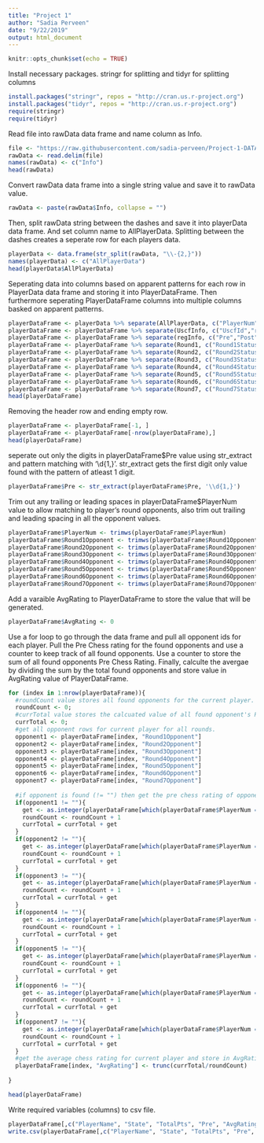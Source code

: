 ---
title: "Project 1"
author: "Sadia Perveen"
date: "9/22/2019"
output: html_document
---

```{r setup, include=FALSE}
knitr::opts_chunk$set(echo = TRUE)
```

Install necessary packages. 
stringr for splitting and tidyr for splitting columns 

```{r, warning = FALSE, results = FALSE}
install.packages("stringr", repos = "http://cran.us.r-project.org")
install.packages("tidyr", repos = "http://cran.us.r-project.org")
require(stringr)
require(tidyr)
```

Read file into rawData data frame and name column as Info.   
```{r, warning = FALSE}
file <- "https://raw.githubusercontent.com/sadia-perveen/Project-1-DATA607/master/tournamentinfo.txt"
rawData <- read.delim(file)
names(rawData) <- c("Info")
head(rawData) 
```


Convert rawData data frame into a single string value and save it to rawData value.
```{r, warning = FALSE}
rawData <- paste(rawData$Info, collapse = "")
```

Then, split rawData string between the dashes and save it into playerData data frame. And set column name to AllPlayerData. 
Splitting between the dashes creates a seperate row for each players data. 
```{r, warning = FALSE}
playerData <- data.frame(str_split(rawData, "\\-{2,}"))
names(playerData) <- c("AllPlayerData")
head(playerData$AllPlayerData)
```

Seperating data into columns based on apparent patterns for each row in PlayerData data frame and storing it into PlayerDataFrame. Then furthermore seperating PlayerDataFrame columns into multiple columns basked on apparent patterns. 

```{r, warning = FALSE}
playerDataFrame <- playerData %>% separate(AllPlayerData, c("PlayerNum", "PlayerName", "TotalPts", "Round1", "Round2", "Round3" , "Round4", "Round5", "Round6", "Round7", "State", "UscfInfo"), sep = "\\|")
playerDataFrame <- playerDataFrame %>% separate(UscfInfo, c("UscfId","regInfo"), sep = "\\/")
playerDataFrame <- playerDataFrame %>% separate(regInfo, c("Pre","Post"), sep = "\\->")
playerDataFrame <- playerDataFrame %>% separate(Round1, c("Round1Status","Round1Opponent"), sep = "\\  ")
playerDataFrame <- playerDataFrame %>% separate(Round2, c("Round2Status","Round2Opponent"), sep = "\\  ")
playerDataFrame <- playerDataFrame %>% separate(Round3, c("Round3Status","Round3Opponent"), sep = "\\  ")
playerDataFrame <- playerDataFrame %>% separate(Round4, c("Round4Status","Round4Opponent"), sep = "\\  ")
playerDataFrame <- playerDataFrame %>% separate(Round5, c("Round5Status","Round5Opponent"), sep = "\\  ")
playerDataFrame <- playerDataFrame %>% separate(Round6, c("Round6Status","Round6Opponent"), sep = "\\  ")
playerDataFrame <- playerDataFrame %>% separate(Round7, c("Round7Status","Round7Opponent"), sep = "\\  ")
head(playerDataFrame)
```

Removing the header row and ending empty row.
```{r, warning = FALSE}
playerDataFrame <- playerDataFrame[-1, ]
playerDataFrame <- playerDataFrame[-nrow(playerDataFrame),]
head(playerDataFrame)
```

seperate out only the digits in playerDataFrame$Pre value using str_extract and pattern matching with '\\d{1,}'. str_extract gets the first digit only value found with the pattern of atleast 1 digit. 

```{r, warning = FALSE}
playerDataFrame$Pre <- str_extract(playerDataFrame$Pre, '\\d{1,}')
```

Trim out any trailing or leading spaces in playerDataFrame$PlayerNum value to allow matching to player's round opponents, also trim out trailing and leading spacing in all the opponent values.  

```{r, warning = FALSE}
playerDataFrame$PlayerNum <- trimws(playerDataFrame$PlayerNum)
playerDataFrame$Round1Opponent <- trimws(playerDataFrame$Round1Opponent)
playerDataFrame$Round2Opponent <- trimws(playerDataFrame$Round2Opponent)
playerDataFrame$Round3Opponent <- trimws(playerDataFrame$Round3Opponent)
playerDataFrame$Round4Opponent <- trimws(playerDataFrame$Round4Opponent)
playerDataFrame$Round5Opponent <- trimws(playerDataFrame$Round5Opponent)
playerDataFrame$Round6Opponent <- trimws(playerDataFrame$Round6Opponent)
playerDataFrame$Round7Opponent <- trimws(playerDataFrame$Round7Opponent)
```


Add a varaible AvgRating to PlayerDataFrame to store the value that will be generated.
```{r, warning = FALSE}
playerDataFrame$AvgRating <- 0
```
Use a for loop to go through the data frame and pull all opponent ids for each player.
Pull the Pre Chess rating for the found opponents and use a counter to keep track of all found opponents.
Use a counter to store the sum of all found opponents Pre Chess Rating.
Finally, calculte the avergae by dividing the sum by the total found opponents and store value in AvgRating value of PlayerDataFrame.

```{r, warning = FALSE}
for (index in 1:nrow(playerDataFrame)){
  #roundCount value stores all found opponents for the current player.
  roundCount <- 0;
  #currTotal value stores the calcuated value of all found opponent's Pre Chess Rating.
  currTotal <- 0;
  #get all opponent rows for current player for all rounds.
  opponent1 <- playerDataFrame[index, "Round1Opponent"]
  opponent2 <- playerDataFrame[index, "Round2Opponent"]
  opponent3 <- playerDataFrame[index, "Round3Opponent"]
  opponent4 <- playerDataFrame[index, "Round4Opponent"]
  opponent5 <- playerDataFrame[index, "Round5Opponent"]
  opponent6 <- playerDataFrame[index, "Round6Opponent"]
  opponent7 <- playerDataFrame[index, "Round7Opponent"]
  
  #if opponent is found (!= "") then get the pre chess rating of opponent, increment roundCount and add pre chess rating to currTotal.
  if(opponent1 != ""){
    get <- as.integer(playerDataFrame[which(playerDataFrame$PlayerNum == opponent1),]$Pre)
    roundCount <- roundCount + 1
    currTotal = currTotal + get
  }
  if(opponent2 != ""){
    get <- as.integer(playerDataFrame[which(playerDataFrame$PlayerNum == opponent2),]$Pre)
    roundCount <- roundCount + 1
    currTotal = currTotal + get
  }
  if(opponent3 != ""){
    get <- as.integer(playerDataFrame[which(playerDataFrame$PlayerNum == opponent3),]$Pre)
    roundCount <- roundCount + 1
    currTotal = currTotal + get
  }
  if(opponent4 != ""){
    get <- as.integer(playerDataFrame[which(playerDataFrame$PlayerNum == opponent4),]$Pre)
    roundCount <- roundCount + 1
    currTotal = currTotal + get
  }
  if(opponent5 != ""){
    get <- as.integer(playerDataFrame[which(playerDataFrame$PlayerNum == opponent5),]$Pre)
    roundCount <- roundCount + 1
    currTotal = currTotal + get
  }
  if(opponent6 != ""){
    get <- as.integer(playerDataFrame[which(playerDataFrame$PlayerNum == opponent6),]$Pre)
    roundCount <- roundCount + 1
    currTotal = currTotal + get
  }
  if(opponent7 != ""){
    get <- as.integer(playerDataFrame[which(playerDataFrame$PlayerNum == opponent7),]$Pre)
    roundCount <- roundCount + 1
    currTotal = currTotal + get
  }
  #get the average chess rating for current player and store in AvgRating variable.
  playerDataFrame[index, "AvgRating"] <- trunc(currTotal/roundCount)
  
}

head(playerDataFrame)
```

Write required variables (columns) to csv file.

```{r, warning = FALSE}

playerDataFrame[,c("PlayerName", "State", "TotalPts", "Pre", "AvgRating")]
write.csv(playerDataFrame[,c("PlayerName", "State", "TotalPts", "Pre", "AvgRating")], file="chessOutputFile.csv", row.names=FALSE)

```

